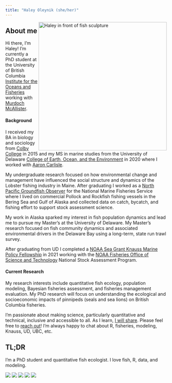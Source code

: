 ```yaml
---
title: "Haley Oleynik (she/her)"
---
```


<img align="right" src="./images/IMG_5550.JPG" width="400" alt="Haley in front of fish sculpture">  

## About me 

Hi there, I'm Haley! I'm currently a PhD student at the University of British Columbia [Institute for the Oceans and Fisheries](https://oceans.ubc.ca/) working with [Murdoch McAllister](https://oceans.ubc.ca/murdoch-mcallister/).

#### Background

I received my BA in biology and sociology from [Colby College](https://www.colby.edu/) in 2015 and my MS in marine studies from the University of Delaware [College of Earth, Ocean, and the Environment](https://www.udel.edu/academics/colleges/ceoe/) in 2020 where I worked with [Aaron Carlisle](https://www.udel.edu/academics/colleges/ceoe/departments/smsp/faculty/aaron-carlisle/). 

My undergraduate research focused on how environmental change and management have influenced the social structure and dynamics of the Lobster fishing industry in Maine. After graduating  I worked as a [North Pacific Groundfish Observer](https://www.fisheries.noaa.gov/alaska/fisheries-observers/north-pacific-observer-program) for the National Marine Fisheries Service where I lived on commercial Pollock and Rockfish fishing vessels in the Bering Sea and Gulf of Alaska and collected data on catch, bycatch, and fishing effort to support stock assessment science. 

My work in Alaska sparked my interest in fish population dynamics and lead me to pursue my Master's at the University of Delaware. My Master's research focused on fish community dynamics and associated environmental drivers in the Delaware Bay using a long-term, state run trawl survey.

After graduating from UD I completed a [NOAA Sea Grant Knauss Marine Policy Fellowship](https://seagrant.noaa.gov/Knauss-Fellowship-Program) in 2021 working with the [NOAA Fisheries Office of Science and Technology](https://www.fisheries.noaa.gov/about/office-science-and-technology) National Stock Assessment Program.

#### Current Research

My research interests include quantitative fish ecology, population modeling, Bayesian fisheries assessment, and fisheries management evaluation. My PhD research will focus on understanding the ecological and socioeconomic impacts of pinnipeds (seals and sea lions) on British Columbia fisheries.

I'm passionate about making science, particularly quantitative and technical, inclusive and accessible to all. As I learn, [I will share](https://haleyoleynik.github.io/info.html). Please feel free to [reach out](https://haleyoleynik.github.io/Contact.html)! I'm always happy to chat about R, fisheries, modeling, Knauss, UD, UBC, etc. 

## TL;DR

I'm a PhD student and quantitative fish ecologist. I love fish, R, data, and modeling. 

![](./images/picwithfish.jpg)
![](./images/Alaska2.jpeg)
![](./images/Alaska1.jpg) 
![](./images/birds.jpg) 
![](./images/me.jpg) 
